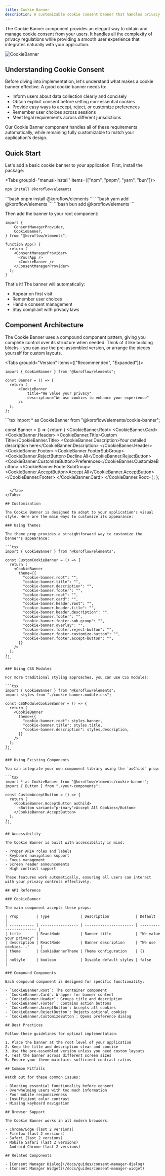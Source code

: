 ```yaml
---
title: Cookie Banner
description: A customizable cookie consent banner that handles privacy compliance with zero configuration required.
---
```


The Cookie Banner component provides an elegant way to obtain and manage cookie consent from your users. It handles all the complexity of privacy regulations while providing a smooth user experience that integrates naturally with your application.

![CookieBanner](../../../../public/cookie-banner.png)

## Understanding Cookie Consent

Before diving into implementation, let's understand what makes a cookie banner effective. A good cookie banner needs to:

- Inform users about data collection clearly and concisely
- Obtain explicit consent before setting non-essential cookies
- Provide easy ways to accept, reject, or customize preferences
- Remember user choices across sessions
- Meet legal requirements across different jurisdictions

Our Cookie Banner component handles all of these requirements automatically, while remaining fully customizable to match your application's design.

## Quick Start

Let's add a basic cookie banner to your application. First, install the package:

<Tabs groupId="manual-install" items={["npm", "pnpm", "yarn", "bun"]}>
  <Tab value="npm">
  ```bash 
  npm install @koroflow/elements
  ```
  </Tab>
  <Tab value="pnpm">
  ```bash 
  pnpm install @koroflow/elements
  ```
  </Tab>
  <Tab value="yarn">
  ```bash
  yarn add @koroflow/elements
  ```
  </Tab>
  <Tab value="bun">
  ```bash
  bun add @koroflow/elements 
  ```
  </Tab>
</Tabs>

Then add the banner to your root component:

```tsx
import {
	ConsentManagerProvider,
	CookieBanner,
} from "@koroflow/elements";

function App() {
  return (
    <ConsentManagerProvider>
      <YourApp />
      <CookieBanner />
    </ConsentManagerProvider>
  );
}
```

That's it! The banner will automatically:

- Appear on first visit
- Remember user choices
- Handle consent management
- Stay compliant with privacy laws

## Component Architecture

The Cookie Banner uses a compound component pattern, giving you complete control over its structure when needed. Think of it like building blocks – you can use the pre-assembled version, or arrange the pieces yourself for custom layouts.

<Tabs groupId="Version" items={["Recommended", "Expanded"]}>
  <Tab value="Recommended">
  ```tsx 
import { CookieBanner } from "@koroflow/elements";

const Banner = () => {
	return (
		<CookieBanner
			title="We value your privacy"
			description="We use cookies to enhance your experience"
		/>
	);
};

````
</Tab>
<Tab value="expanded">
```tsx
import * as CookieBanner from "@koroflow/elements/cookie-banner";

const Banner = () => {
	return (
		<CookieBanner.Root>
			<CookieBanner.Card>
				<CookieBanner.Header>
					<CookieBanner.Title>Custom Title</CookieBanner.Title>
					<CookieBanner.Description>Your detailed description here</CookieBanner.Description>
				</CookieBanner.Header>
				<CookieBanner.Footer>
					<CookieBanner.FooterSubGroup>
						<CookieBanner.RejectButton>Decline All</CookieBanner.RejectButton>
						<CookieBanner.CustomizeButton>Preferences</CookieBanner.CustomizeButton>
					</CookieBanner.FooterSubGroup>
					<CookieBanner.AcceptButton>Accept All</CookieBanner.AcceptButton>
				</CookieBanner.Footer>
			</CookieBanner.Card>
		</CookieBanner.Root>
	);
};
````

  </Tab>
</Tabs>

## Customization

The Cookie Banner is designed to adapt to your application's visual style. Here are the main ways to customize its appearance:

### Using Themes

The theme prop provides a straightforward way to customize the banner's appearance:

```tsx
import { CookieBanner } from "@koroflow/elements";

const CustomCookieBanner = () => {
  return (
    <CookieBanner
      theme={{
        "cookie-banner.root": "",
        "cookie-banner.title": "",
        "cookie-banner.description": "",
        "cookie-banner.footer": "",
        "cookie-banner.root": "",
        "cookie-banner.card": "",
        "cookie-banner.header.root": "",
        "cookie-banner.header.title": "",
        "cookie-banner.header.description": "",
        "cookie-banner.footer": "",
        "cookie-banner.footer.sub-group": "",
        "cookie-banner.overlay": "",
        "cookie-banner.footer.reject-button": "",
        "cookie-banner.footer.customize-button": "",
        "cookie-banner.footer.accept-button": "",
      }}
    />
  );
};
```

### Using CSS Modules

For more traditional styling approaches, you can use CSS modules:

```tsx
import { CookieBanner } from "@koroflow/elements";
import styles from "./cookie-banner.module.css";

const CSSModuleCookieBanner = () => {
  return (
    <CookieBanner
      theme={{
        "cookie-banner.root": styles.banner,
        "cookie-banner.title": styles.title,
        "cookie-banner.description": styles.description,
      }}
    />
  );
};
```

### Using Existing Components

You can integrate your own component library using the `asChild` prop:

```tsx
import * as CookieBanner from "@koroflow/elements/cookie-banner";
import { Button } from "./your-components";

const CustomAcceptButton = () => {
  return (
    <CookieBanner.AcceptButton asChild>
      <Button variant="primary">Accept All Cookies</Button>
    </CookieBanner.AcceptButton>
  );
};
```

## Accessibility

The Cookie Banner is built with accessibility in mind:

- Proper ARIA roles and labels
- Keyboard navigation support
- Focus management
- Screen reader announcements
- High contrast support

These features work automatically, ensuring all users can interact with your privacy controls effectively.

## API Reference

### CookieBanner

The main component accepts these props:

| Prop        | Type              | Description            | Default                 |
| ----------- | ----------------- | ---------------------- | ----------------------- |
| title       | ReactNode         | Banner title           | "We value your privacy" |
| description | ReactNode         | Banner description     | "We use cookies..."     |
| theme       | CookieBannerTheme | Theme configuration    | {}                      |
| noStyle     | boolean           | Disable default styles | false                   |

### Compound Components

Each compound component is designed for specific functionality:

- `CookieBanner.Root`: The container component
- `CookieBanner.Card`: Wrapper for banner content
- `CookieBanner.Header`: Groups title and description
- `CookieBanner.Footer`: Contains action buttons
- `CookieBanner.AcceptButton`: Accepts all cookies
- `CookieBanner.RejectButton`: Rejects optional cookies
- `CookieBanner.CustomizeButton`: Opens preference dialog

## Best Practices

Follow these guidelines for optimal implementation:

1. Place the banner at the root level of your application
2. Keep the title and description clear and concise
3. Use the pre-assembled version unless you need custom layouts
4. Test the banner across different screen sizes
5. Ensure your theme maintains sufficient contrast ratios

## Common Pitfalls

Watch out for these common issues:

- Blocking essential functionality before consent
- Overwhelming users with too much information
- Poor mobile responsiveness
- Insufficient color contrast
- Missing keyboard navigation

## Browser Support

The Cookie Banner works in all modern browsers:

- Chrome/Edge (last 2 versions)
- Firefox (last 2 versions)
- Safari (last 2 versions)
- Mobile Safari (last 2 versions)
- Android Chrome (last 2 versions)

## Related Components

- [Consent Manager Dialog](/docs/guides/consent-manager-dialog)
- [Consent Manager Widget](/docs/guides/consent-manager-widget)
